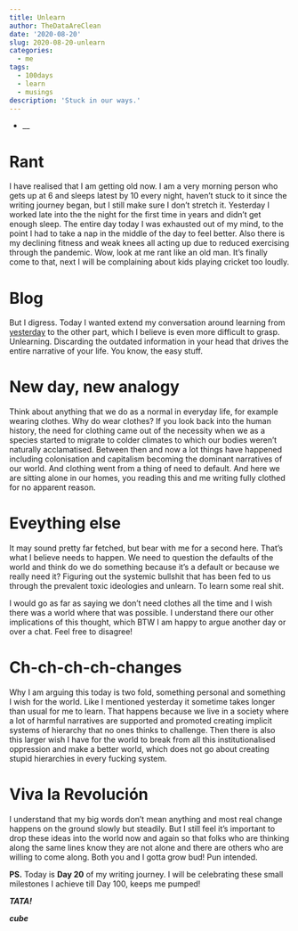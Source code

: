 ```yaml
---
title: Unlearn
author: TheDataAreClean
date: '2020-08-20'
slug: 2020-08-20-unlearn
categories:
  - me
tags:
  - 100days
  - learn
  - musings
description: 'Stuck in our ways.'
---
```


* __

# Rant
I have realised that I am getting old now. I am a very morning person who gets up at 6 and sleeps latest by 10 every night, haven't stuck to it since the writing journey began, but I still make sure I don't stretch it. Yesterday I worked late into the the night for the first time in years and didn't get enough sleep. The entire day today I was exhausted out of my mind, to the point I had to take a nap in the middle of the day to feel better. Also there is my declining fitness and weak knees all acting up due to reduced exercising through the pandemic. Wow, look at me rant like an old man. It's finally come to that, next I will be complaining about kids playing cricket too loudly. 

# Blog
But I digress. Today I wanted extend my conversation around learning from [yesterday](https://thedataareclean.com/blog/2020-08-18-inspiracion/){target="_blank"} to the other part, which I believe is even more difficult to grasp. Unlearning. Discarding the outdated information in your head that drives the entire narrative of your life. You know, the easy stuff.

# New day, new analogy
Think about anything that we do as a normal in everyday life, for example wearing clothes. Why do wear clothes? If you look back into the human history, the need for clothing came out of the necessity when we as a species started to migrate to colder climates to which our bodies weren't naturally acclamatised. Between then and now a lot things have happened including colonisation and capitalism becoming the dominant narratives of our world. And clothing went from a thing of need to default. And here we are sitting alone in our homes, you reading this and me writing fully clothed for no apparent reason.

# Eveything else
It may sound pretty far fetched, but bear with me for a second here. That's what I believe needs to happen. We need to question the defaults of the world and think do we do something because it's a default or because we really need it? Figuring out the systemic bullshit that has been fed to us through the prevalent toxic ideologies and unlearn. To learn some real shit. 

I would go as far as saying we don't need clothes all the time and I wish there was a world where that was possible. I understand there our other implications of this thought, which BTW I am happy to argue another day or over a chat. Feel free to disagree! 

# Ch-ch-ch-ch-changes
Why I am arguing this today is two fold, something personal and something I wish for the world. Like I mentioned yesterday it sometime takes longer than usual for me to learn. That happens because we live in a society where a lot of harmful narratives are supported and promoted creating implicit systems of hierarchy that no ones thinks to challenge. Then there is also this larger wish I have for the world to break from all this institutionalised oppression and make a better world, which does not go about creating stupid hierarchies in every fucking system.

# Viva la Revolución
I understand that my big words don't mean anything and most real change happens on the ground slowly but steadily. But I still feel it's important to drop these ideas into the world now and again so that folks who are thinking along the same lines know they are not alone and there are others who are willing to come along. Both you and I gotta grow bud! Pun intended.

**PS.** Today is **Day 20** of my writing journey. I will be celebrating these small milestones I achieve till Day 100, keeps me pumped!

**_TATA!_**

**_cube_**